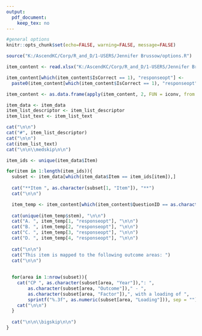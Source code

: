 ```yaml
---
output: 
  pdf_document:
    keep_tex: no
---
```


```r
#general options
knitr::opts_chunk$set(echo=FALSE, warning=FALSE, message=FALSE)

source("K:/AscendKC/Corp/R_and_D/1-USERS/Jennifer Brussow/options.R")

item_content <- read.xlsx("K:/AscendKC/Corp/R_and_D/1-USERS/Jennifer Brussow/Outcome Modeling/Outcome_analysis/Reporting/item_content_from_QBTB-db.xlsx")

item_content[which(item_content$IsCorrect == 1), "responseopt"] <- 
  paste0(item_content[which(item_content$IsCorrect == 1), "responseopt"], " (c)")

item_content <- as.data.frame(apply(item_content, 2, FUN = iconv, from = "", to = "ASCII", sub=''))

item_data <- item_data
item_list_descriptor <- item_list_descriptor
item_list_text <- item_list_text

```

```r
cat("\n\n")
cat("#", item_list_descriptor)
cat("\n\n")
cat(item_list_text)  
cat("\n\n\\medskip\n\n")

item_ids <- unique(item_data$Item)

for(item in 1:length(item_ids)){
  subset <- item_data[which(item_data$Item == item_ids[item]),]
  
  cat("**Item ", as.character(subset[1, "Item"]), "**")
  cat("\n\n")

  item_temp <- item_content[which(item_content$QuestionID == as.character(subset[1, "Item"])),]
  
  cat(unique(item_temp$stem), "\n\n")
  cat("A. ", item_temp[1, "responseopt"], "\n\n")
  cat("B. ", item_temp[2, "responseopt"], "\n\n")
  cat("C. ", item_temp[3, "responseopt"], "\n\n")
  cat("D. ", item_temp[4, "responseopt"], "\n\n")
  
  cat("\n\n")
  cat("This item is mapped to the following outcome areas: ")
  cat("\n\n")
  
  
  for(area in 1:nrow(subset)){
    cat("CP ", as.character(subset[area, "Year"]),": ", 
        as.character(subset[area, "Outcome"])," - ", 
        as.character(subset[area, "Factor"]),", with a loading of ",
        sprintf("%.3f", as.numeric(subset[area, "Loading"])), sep = "")
    cat("\n\n")
  }
  
  cat("\n\n\\bigskip\n\n")
}
```